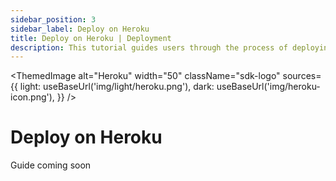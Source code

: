 ```yaml
---
sidebar_position: 3
sidebar_label: Deploy on Heroku
title: Deploy on Heroku | Deployment
description: This tutorial guides users through the process of deploying SurrealDB using Heroku.
---
```



<ThemedImage
  alt="Heroku"
  width="50"
  className="sdk-logo"
  sources={{
    light: useBaseUrl('img/light/heroku.png'),
    dark: useBaseUrl('img/heroku-icon.png'),
  }}
/>

# Deploy on Heroku

Guide coming soon
